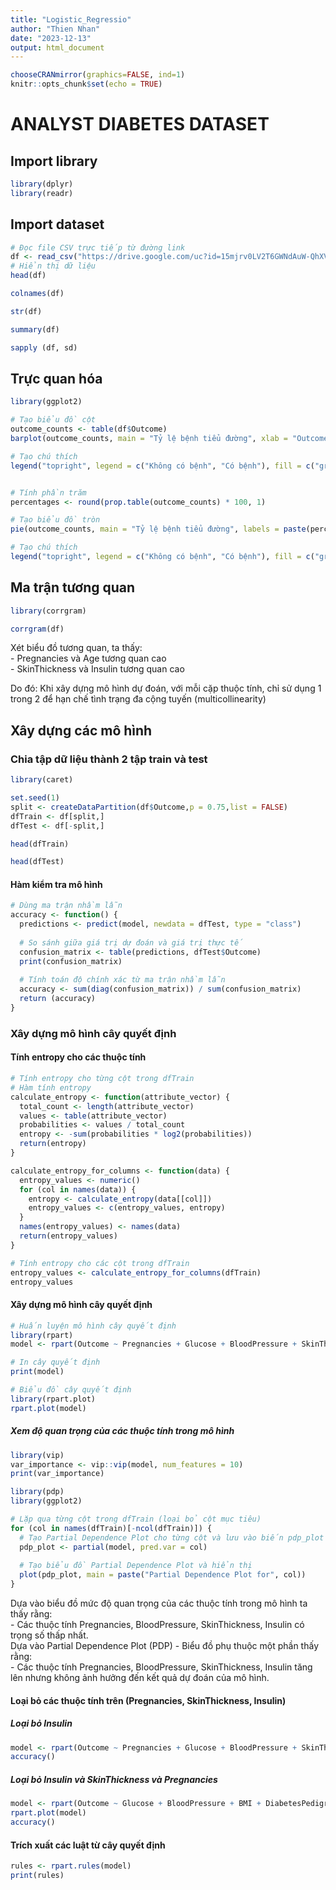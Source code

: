 ```yaml
---
title: "Logistic_Regressio"
author: "Thien Nhan"
date: "2023-12-13"
output: html_document
---
```


```r
chooseCRANmirror(graphics=FALSE, ind=1)
knitr::opts_chunk$set(echo = TRUE)
```

# ANALYST DIABETES DATASET

## Import library

```r
library(dplyr)
library(readr)
```

## Import dataset

```r
# Đọc file CSV trực tiếp từ đường link
df <- read_csv("https://drive.google.com/uc?id=15mjrv0LV2T6GWNdAuW-QhXVdtMkQALlh")
# Hiển thị dữ liệu
head(df)
```

```r
colnames(df)
```

```r
str(df)
```

```r
summary(df)
```

```r
sapply (df, sd)
```

## Trực quan hóa

```r
library(ggplot2)
```


```r
# Tạo biểu đồ cột
outcome_counts <- table(df$Outcome)
barplot(outcome_counts, main = "Tỷ lệ bệnh tiểu đường", xlab = "Outcome", ylab = "Số lượng", col = c("green", "red"))

# Tạo chú thích
legend("topright", legend = c("Không có bệnh", "Có bệnh"), fill = c("green", "red"))


# Tính phần trăm
percentages <- round(prop.table(outcome_counts) * 100, 1)

# Tạo biểu đồ tròn
pie(outcome_counts, main = "Tỷ lệ bệnh tiểu đường", labels = paste(percentages, "%"), col = c("lightgreen", "lightcoral"))

# Tạo chú thích
legend("topright", legend = c("Không có bệnh", "Có bệnh"), fill = c("green", "red"))
```

## Ma trận tương quan

```r
library(corrgram)
```

```r
corrgram(df)
```

Xét biểu đồ tương quan, ta thấy:<br>
- Pregnancies và Age tương quan cao<br>
- SkinThickness và Insulin tương quan cao<br>

Do đó: Khi xây dựng mô hình dự đoán, với mỗi cặp thuộc tính, chỉ sử dụng 1 trong 2 để hạn chế tình trạng đa cộng tuyến (multicollinearity)



## Xây dựng các mô hình

### Chia tập dữ liệu thành 2 tập train và test

```r
library(caret)
```

```r
set.seed(1)
split <- createDataPartition(df$Outcome,p = 0.75,list = FALSE)
dfTrain <- df[split,]
dfTest <- df[-split,]
```

```r
head(dfTrain)
```

```r
head(dfTest)
```

#### Hàm kiểm tra mô hình

```r
# Dùng ma trận nhầm lẫn
accuracy <- function() {
  predictions <- predict(model, newdata = dfTest, type = "class")
  
  # So sánh giữa giá trị dự đoán và giá trị thực tế
  confusion_matrix <- table(predictions, dfTest$Outcome)
  print(confusion_matrix)
  
  # Tính toán độ chính xác từ ma trận nhầm lẫn
  accuracy <- sum(diag(confusion_matrix)) / sum(confusion_matrix)
  return (accuracy)
}
```


### Xây dựng mô hình cây quyết định 

#### Tính entropy cho các thuộc tính
```r
# Tính entropy cho từng cột trong dfTrain
# Hàm tính entropy
calculate_entropy <- function(attribute_vector) {
  total_count <- length(attribute_vector)
  values <- table(attribute_vector)
  probabilities <- values / total_count
  entropy <- -sum(probabilities * log2(probabilities))
  return(entropy)
}

calculate_entropy_for_columns <- function(data) {
  entropy_values <- numeric()
  for (col in names(data)) {
    entropy <- calculate_entropy(data[[col]])
    entropy_values <- c(entropy_values, entropy)
  }
  names(entropy_values) <- names(data)
  return(entropy_values)
}

# Tính entropy cho các cột trong dfTrain
entropy_values <- calculate_entropy_for_columns(dfTrain)
entropy_values

```


#### Xây dựng mô hình cây quyết định
```r
# Huấn luyện mô hình cây quyết định
library(rpart)
model <- rpart(Outcome ~ Pregnancies + Glucose + BloodPressure + SkinThickness + Insulin + BMI + DiabetesPedigreeFunction + Age, data = dfTrain, method = "class")

# In cây quyết định
print(model)

# Biểu đồ cây quyết định
library(rpart.plot)
rpart.plot(model)
```

##### Xem độ quan trọng của các thuộc tính trong mô hình
```r
library(vip)
var_importance <- vip::vip(model, num_features = 10)
print(var_importance)
```


```r
library(pdp)
library(ggplot2)

# Lặp qua từng cột trong dfTrain (loại bỏ cột mục tiêu)
for (col in names(dfTrain)[-ncol(dfTrain)]) {
  # Tạo Partial Dependence Plot cho từng cột và lưu vào biến pdp_plot
  pdp_plot <- partial(model, pred.var = col)
  
  # Tạo biểu đồ Partial Dependence Plot và hiển thị
  plot(pdp_plot, main = paste("Partial Dependence Plot for", col))
}

```
Dựa vào biểu đồ mức độ quan trọng của các thuộc tính trong mô hình ta thấy rằng: <br>
  - Các thuộc tính Pregnancies, BloodPressure, SkinThickness, Insulin có trọng số thấp nhất. <br>
Dựa vào Partial Dependence Plot (PDP) - Biểu đồ phụ thuộc một phần thấy rằng:<br>
  - Các thuộc tính Pregnancies, BloodPressure, SkinThickness, Insulin tăng lên nhưng không ảnh hưởng đến kết quả dự đoán của mô hình.<br>
  
#### Loại bỏ các thuộc tính trên (Pregnancies, SkinThickness, Insulin)
##### Loại bỏ Insulin
```r
model <- rpart(Outcome ~ Pregnancies + Glucose + BloodPressure + SkinThickness + BMI + DiabetesPedigreeFunction + Age, data = dfTrain, method = "class")
accuracy()
```
##### Loại bỏ Insulin và SkinThickness và Pregnancies
```r
model <- rpart(Outcome ~ Glucose + BloodPressure + BMI + DiabetesPedigreeFunction + Age, data = dfTrain, method = "class")
rpart.plot(model)
accuracy()
```
#### Trích xuất các luật từ cây quyết định
```r
rules <- rpart.rules(model)
print(rules)
```



